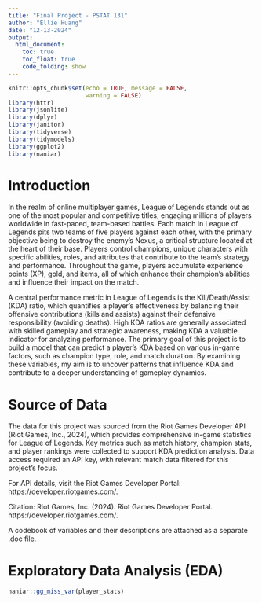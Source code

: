 ```yaml
---
title: "Final Project - PSTAT 131"
author: "Ellie Huang"
date: "12-13-2024"
output:
  html_document:
    toc: true
    toc_float: true
    code_folding: show
---
```


```r
knitr::opts_chunk$set(echo = TRUE, message = FALSE,
                      warning = FALSE)
library(httr)
library(jsonlite)
library(dplyr)
library(janitor)
library(tidyverse)
library(tidymodels)
library(ggplot2)
library(naniar)
```

# Introduction

In the realm of online multiplayer games, League of Legends stands out as one of the most popular and competitive titles, engaging millions of players worldwide in fast-paced, team-based battles. Each match in League of Legends pits two teams of five players against each other, with the primary objective being to destroy the enemy's Nexus, a critical structure located at the heart of their base. Players control champions, unique characters with specific abilities, roles, and attributes that contribute to the team's strategy and performance. Throughout the game, players accumulate experience points (XP), gold, and items, all of which enhance their champion’s abilities and influence their impact on the match.

A central performance metric in League of Legends is the Kill/Death/Assist (KDA) ratio, which quantifies a player's effectiveness by balancing their offensive contributions (kills and assists) against their defensive responsibility (avoiding deaths). High KDA ratios are generally associated with skilled gameplay and strategic awareness, making KDA a valuable indicator for analyzing performance. The primary goal of this project is to build a model that can predict a player’s KDA based on various in-game factors, such as champion type, role, and match duration. By examining these variables, my aim is to uncover patterns that influence KDA and contribute to a deeper understanding of gameplay dynamics.

# Source of Data

The data for this project was sourced from the Riot Games Developer API (Riot Games, Inc., 2024), which provides comprehensive in-game statistics for League of Legends. Key metrics such as match history, champion stats, and player rankings were collected to support KDA prediction analysis. Data access required an API key, with relevant match data filtered for this project’s focus.

For API details, visit the Riot Games Developer Portal: https://developer.riotgames.com/.

Citation: Riot Games, Inc. (2024). Riot Games Developer Portal. https://developer.riotgames.com/.

A codebook of variables and their descriptions are attached as a separate .doc file.

# Exploratory Data Analysis (EDA)

```r
naniar::gg_miss_var(player_stats)
```